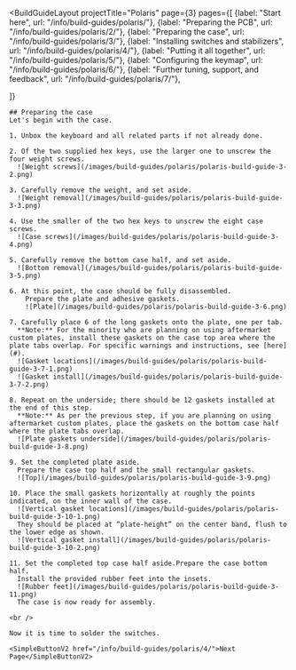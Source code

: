 ---
---


<BuildGuideLayout 
	projectTitle="Polaris"
  page={3}
  pages={[
    {label: "Start here", url: "/info/build-guides/polaris/"},
    {label: "Preparing the PCB", url: "/info/build-guides/polaris/2/"},
    {label: "Preparing the case", url: "/info/build-guides/polaris/3/"},
    {label: "Installing switches and stabilizers", url: "/info/build-guides/polaris/4/"},
    {label: "Putting it all together", url: "/info/build-guides/polaris/5/"},
    {label: "Configuring the keymap", url: "/info/build-guides/polaris/6/"},
    {label: "Further tuning, support, and feedback", url: "/info/build-guides/polaris/7/"},
    
  ]}
>

  <AltMarkdownRenderer>

    ## Preparing the case
    Let's begin with the case.
    
    1. Unbox the keyboard and all related parts if not already done.

    2. Of the two supplied hex keys, use the larger one to unscrew the four weight screws.
      ![Weight screws](/images/build-guides/polaris/polaris-build-guide-3-2.png)

    3. Carefully remove the weight, and set aside.
      ![Weight removal](/images/build-guides/polaris/polaris-build-guide-3-3.png)

    4. Use the smaller of the two hex keys to unscrew the eight case screws.
      ![Case screws](/images/build-guides/polaris/polaris-build-guide-3-4.png)

    5. Carefully remove the bottom case half, and set aside.
      ![Bottom removal](/images/build-guides/polaris/polaris-build-guide-3-5.png)

    6. At this point, the case should be fully disassembled.
        Prepare the plate and adhesive gaskets.
        ![Plate](/images/build-guides/polaris/polaris-build-guide-3-6.png)

    7. Carefully place 6 of the long gaskets onto the plate, one per tab.  
      **Note:** For the minority who are planning on using aftermarket custom plates, install these gaskets on the case top area where the plate tabs overlap. For specific warnings and instructions, see [here](#).
      ![Gasket locations](/images/build-guides/polaris/polaris-build-guide-3-7-1.png)
      ![Gasket install](/images/build-guides/polaris/polaris-build-guide-3-7-2.png)

    8. Repeat on the underside; there should be 12 gaskets installed at the end of this step.
      **Note:** As per the previous step, if you are planning on using aftermarket custom plates, place the gaskets on the bottom case half where the plate tabs overlap.
      ![Plate gaskets underside](/images/build-guides/polaris/polaris-build-guide-3-8.png)

    9. Set the completed plate aside.
      Prepare the case top half and the small rectangular gaskets.
      ![Top](/images/build-guides/polaris/polaris-build-guide-3-9.png)

    10. Place the small gaskets horizontally at roughly the points indicated, on the inner wall of the case.
      ![Vertical gasket locations](/images/build-guides/polaris/polaris-build-guide-3-10-1.png)
      They should be placed at “plate-height” on the center band, flush to the lower edge as shown.
      ![Vertical gasket install](/images/build-guides/polaris/polaris-build-guide-3-10-2.png)

    11. Set the completed top case half aside.Prepare the case bottom half.
      Install the provided rubber feet into the insets. 
      ![Rubber feet](/images/build-guides/polaris/polaris-build-guide-3-11.png)  
      The case is now ready for assembly.

    <br />
    
    Now it is time to solder the switches.

    <SimpleButtonV2 href="/info/build-guides/polaris/4/">Next Page</SimpleButtonV2>
    
    
  </AltMarkdownRenderer>
			
</BuildGuideLayout>


